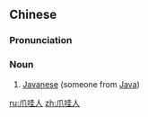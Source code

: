 ==Chinese==
{{zh-forms|type=21}}

===Pronunciation===
{{zh-pron
|m=Zhǎowārén,Zhuǎwārén
|c=zaau2 waa1 jan4
|cat=n
}}

===Noun===
{{zh-noun}}

# [[Javanese]] (someone from [[Java]])

[[ru:爪哇人]]
[[zh:爪哇人]]